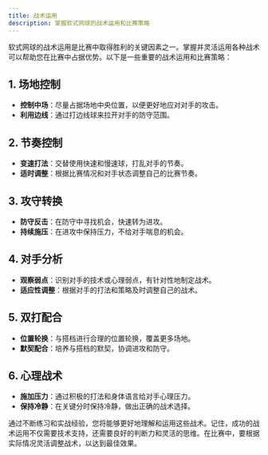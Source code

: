 ```yaml
---
title: 战术运用
description: 掌握软式网球的战术运用和比赛策略
---
```


软式网球的战术运用是比赛中取得胜利的关键因素之一。掌握并灵活运用各种战术可以帮助您在比赛中占据优势。以下是一些重要的战术运用和比赛策略：

## 1. 场地控制

- **控制中场**：尽量占据场地中央位置，以便更好地应对对手的攻击。
- **利用边线**：通过打边线球来拉开对手的防守范围。

## 2. 节奏控制

- **变速打法**：交替使用快速和慢速球，打乱对手的节奏。
- **适时调整**：根据比赛情况和对手状态调整自己的比赛节奏。

## 3. 攻守转换

- **防守反击**：在防守中寻找机会，快速转为进攻。
- **持续施压**：在进攻中保持压力，不给对手喘息的机会。

## 4. 对手分析

- **观察弱点**：识别对手的技术或心理弱点，有针对性地制定战术。
- **适应性调整**：根据对手的打法和策略及时调整自己的战术。

## 5. 双打配合

- **位置轮换**：与搭档进行合理的位置轮换，覆盖更多场地。
- **默契配合**：培养与搭档的默契，协调进攻和防守。

## 6. 心理战术

- **施加压力**：通过积极的打法和身体语言给对手心理压力。
- **保持冷静**：在关键分时保持冷静，做出正确的战术选择。

通过不断练习和实战经验，您将能够更好地理解和运用这些战术。记住，成功的战术运用不仅需要技术支持，还需要良好的判断力和灵活的思维。在比赛中，要根据实际情况灵活调整战术，以达到最佳效果。
